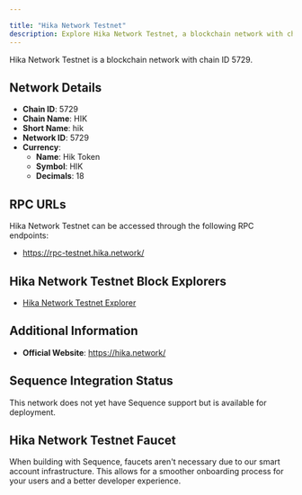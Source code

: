 ```yaml
---

title: "Hika Network Testnet"
description: Explore Hika Network Testnet, a blockchain network with chain ID 5729. Learn about its native currency, Hik Token, and how to interact with the network.
---
```




Hika Network Testnet is a blockchain network with chain ID 5729.

## Network Details

- **Chain ID**: 5729
- **Chain Name**: HIK
- **Short Name**: hik
- **Network ID**: 5729
- **Currency**: 
  - **Name**: Hik Token
  - **Symbol**: HIK
  - **Decimals**: 18

## RPC URLs

Hika Network Testnet can be accessed through the following RPC endpoints:

- https://rpc-testnet.hika.network/

## Hika Network Testnet Block Explorers

- [Hika Network Testnet Explorer](https://scan-testnet.hika.network)

## Additional Information

- **Official Website**: https://hika.network/

## Sequence Integration Status

This network does not yet have Sequence support but is available for deployment.

## Hika Network Testnet Faucet

When building with Sequence, faucets aren't necessary due to our smart account infrastructure. This allows for a smoother onboarding process for your users and a better developer experience.

